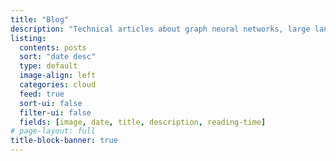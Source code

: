 ```yaml
---
title: "Blog"
description: "Technical articles about graph neural networks, large language models, and convex optimization."
listing:
  contents: posts
  sort: "date desc"
  type: default
  image-align: left
  categories: cloud
  feed: true
  sort-ui: false
  filter-ui: false
  fields: [image, date, title, description, reading-time]
# page-layout: full
title-block-banner: true
---
```



